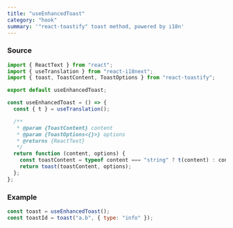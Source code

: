 ```yaml
---
title: "useEnhancedToast"
category: "hook"
summary: '"react-toastify" toast method, powered by i18n'
---
```


### Source

```javascript
import { ReactText } from "react";
import { useTranslation } from "react-i18next";
import { toast, ToastContent, ToastOptions } from "react-toastify";

export default useEnhancedToast;

const useEnhancedToast = () => {
  const { t } = useTranslation();

  /**
   * @param {ToastContent} content
   * @param {ToastOptions<{}>} options
   * @returns {ReactText}
   */
  return function (content, options) {
    const toastContent = typeof content === "string" ? t(content) : content;
    return toast(toastContent, options);
  };
};
```

### Example

```javascript
const toast = useEnhancedToast();
const toastId = toast("a.b", { type: "info" });
```
